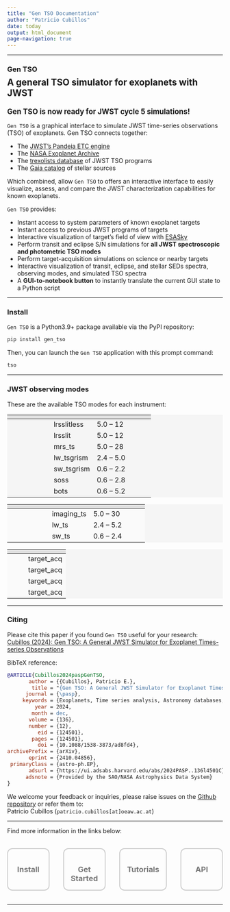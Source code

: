 ```yaml
---
title: "Gen TSO Documentation"
author: "Patricio Cubillos"
date: today
output: html_document
page-navigation: true
---
```


---

### Gen TSO

<div style="margin-top: -0.6em; font-weight: bold; font-size: 1.3rem;">
A general TSO simulator for exoplanets with JWST
</div>

::: {.callout-note title="**Good News! 🎉**"}
<span style="font-size: 1.2em; font-weight: bold;">
Gen TSO is now ready for JWST cycle 5 simulations!
</span>
:::

`Gen TSO` is a graphical interface to simulate JWST time-series
observations (TSO) of exoplanets.  Gen TSO connects together:

- The [JWST's Pandeia ETC engine](https://outerspace.stsci.edu/display/PEN/Pandeia+Engine+News)
- The [NASA Exoplanet Archive](https://exoplanetarchive.ipac.caltech.edu/)
- The [trexolists database](https://www.stsci.edu/~nnikolov/TrExoLiSTS/JWST/trexolists.html) of JWST TSO programs
- The [Gaia catalog](https://gea.esac.esa.int/archive/) of stellar sources

Which combined, allow `Gen TSO` to offers an interactive interface to easily
visualize, assess, and compare the JWST characterization capabilities
for known exoplanets.

`Gen TSO` provides:

- Instant access to system parameters of known exoplanet targets
- Instant access to previous JWST programs of targets
- Interactive visualization of target's field of view with [ESASky](https://sky.esa.int/esasky/)
- Perform transit and eclipse S/N simulations for **all JWST spectroscopic and photometric TSO modes**
- Perform target-acquisition simulations on science or nearby targets
- Interactive visualization of transit, eclipse, and stellar SEDs spectra, observing modes, and simulated TSO spectra
- A **GUI-to-notebook button** to instantly translate the current GUI state to a Python script

---

### Install

`Gen TSO` is a Python3.9+ package available via the PyPI repository:

```bash
pip install gen_tso
```

Then, you can launch the `Gen TSO` application with this prompt command:
```bash
tso
```

---

### JWST observing modes

These are the available TSO modes for each instrument:


```{=html}

<table style="background-color: #f5f5f5; border-collapse: collapse; width: 100%;">

  <colgroup>
    <col style="width: 30%;">
    <col style="width: 30%;">
    <col style="width: 40%;">
  </colgroup>

  <thead style="background-color: #e0e0e0;">
    <tr>
      <th><span data-qmd="Instrument"></span></th>
      <th><span data-qmd="Spectroscopy modes"></span></th>
      <th><span data-qmd="Wavelength range (&mu;m)"></span></th>
    </tr>
  </thead>

  <tbody>
    <tr>
        <td rowspan="3"><span data-qmd="__miri__"></span></td>
        <td>lrsslitless</td> <td>5.0 &#8211; 12</td>
    </tr>
    <tr>
        <td>lrsslit</td> <td>5.0 &#8211; 12</td>
    </tr>
    <tr>
        <td>mrs_ts</td> <td>5.0 &#8211; 28</td>
    </tr>
    <tr>
        <td rowspan="2"><span data-qmd="__nircam__"></span></td>
        <td>lw_tsgrism</td> <td>2.4 &#8211; 5.0</td>
    </tr>
    <tr>
        <td>sw_tsgrism</td> <td>0.6 &#8211; 2.2</td>
    </tr>
    <tr>
        <td><span data-qmd="__niriss__"></span></td> <td>soss</td> <td>0.6 &#8211; 2.8</td>
    </tr>

    <tr>
        <td><span data-qmd="__nirspec__"></span></td> <td>bots</td> <td>0.6 &#8211; 5.2</td>
    </tr>
  </tbody>
</table>
```

```{=html}
<table style="background-color: #f5f5f5; border-collapse: collapse;">

  <colgroup>
    <col style="width: 30%;">
    <col style="width: 30%;">
    <col style="width: 40%;">
  </colgroup>

  <thead style="background-color: #e0e0e0;">
    <tr>
      <th><span data-qmd="Instrument"></span></th>
      <th><span data-qmd="Photometry modes"></span></th>
      <th><span data-qmd="Wavelength range (&mu;m)"></span></th>
    </tr>
  </thead>

  <tbody style="background-color: #fafafa;">
    <tr>
        <td><span data-qmd="__miri__"></span></td> <td>imaging_ts</td> <td>5.0 &#8211; 30</td>
    </tr>
    <tr>
        <td rowspan="2"><span data-qmd="__nircam__"></span></td>
        <td>lw_ts</td> <td>2.4 &#8211; 5.2</td>
    </tr>
    <tr>
        <td>sw_ts</td> <td>0.6 &#8211; 2.4</td>
    </tr>
  </tbody>
</table>
```

```{=html}
<table style="background-color: #f5f5f5; border-collapse: collapse;">

  <colgroup>
    <col style="width: 30%;">
    <col style="width: 70%;">
  </colgroup>

  <thead style="background-color: #e0e0e0;">
    <tr>
      <th><span data-qmd="Instrument"></span></th>
      <th><span data-qmd="Acquisition modes"></span></th>
    </tr>
  </thead>

  <tbody style="background-color: #fafafa;">
    <tr>
        <td><span data-qmd="__miri__"></span></td> <td>target_acq</td>
    </tr>
    <tr>
        <td><span data-qmd="__nircam__"></span></td><td>target_acq</td>
    </tr>
    <tr>
        <td><span data-qmd="__niriss__"></span></td> <td>target_acq</td>
    </tr>

    <tr>
        <td><span data-qmd="__nirspec__"></span></td> <td>target_acq</td>
    </tr>
  </tbody>
</table>
```


---

### Citing

Please cite this paper if you found ``Gen TSO`` useful for your research: <br>
  [Cubillos (2024): Gen TSO: A General JWST Simulator for Exoplanet Times-series Observations](https://ui.adsabs.harvard.edu/abs/2024PASP..136l4501C)


BibTeX reference:

```bibtex
@ARTICLE{Cubillos2024paspGenTSO,
       author = {{Cubillos}, Patricio E.},
        title = "{Gen TSO: A General JWST Simulator for Exoplanet Times-series Observations}",
      journal = {\pasp},
     keywords = {Exoplanets, Time series analysis, Astronomy databases, 498, 1916, 83, Astrophysics - Earth and Planetary Astrophysics, Astrophysics - Instrumentation and Methods for Astrophysics},
         year = 2024,
        month = dec,
       volume = {136},
       number = {12},
          eid = {124501},
        pages = {124501},
          doi = {10.1088/1538-3873/ad8fd4},
archivePrefix = {arXiv},
       eprint = {2410.04856},
 primaryClass = {astro-ph.EP},
       adsurl = {https://ui.adsabs.harvard.edu/abs/2024PASP..136l4501C},
      adsnote = {Provided by the SAO/NASA Astrophysics Data System}
}
```

We welcome your feedback or inquiries, please raise issues on the [Github repository](https://github.com/pcubillos/gen_tso/issues) or refer them to: <br>
Patricio Cubillos (`patricio.cubillos[at]oeaw.ac.at`)

---

Find more information in the links below:

<div style="display: flex; justify-content: center; gap: 2rem; margin: 2rem 0; text-align: center; font-weight: bold; font-size: 1.1rem;">

  <div style="border: 2px solid #cccccc; border-radius: 12px; padding: 1rem; text-align: center; width: 135px;">
  <a href="install.html" style="text-decoration: none; color: #777777;">
    <i class="fa-solid fa-download" style="font-size: 3.5rem; color: #444444;"></i><br>
    <strong>Install</strong>
  </a>
  </div>

  <div style="border: 2px solid #cccccc; border-radius: 12px; padding: 1rem; text-align: center; width: 135px;">
  <a href="get_started.html" style="text-decoration: none; color: #777777;">
      <i class="fa-solid fa-rocket" style="font-size: 3.5rem; color: #444444;"></i><br>
      Get Started
  </a>
  </div>

  <div style="border: 2px solid #cccccc; border-radius: 12px; padding: 1rem; text-align: center; width: 135px;">
  <a href="tutorials.html" style="text-decoration: none; color: #777777;">
      <i class="fa-solid fa-book" style="font-size: 3.5rem; color: #444444;"></i><br>
      Tutorials
  </a>
  </div>

  <div style="border: 2px solid #cccccc; border-radius: 12px; padding: 1rem; text-align: center; width: 135px;">
  <a href="api.html" style="text-decoration: none; color: #777777;">
      <i class="fa-solid fa-code" style="font-size: 3.5rem; color: #444444;"></i><br>
      API
  </a>
  </div>

</div>

---

